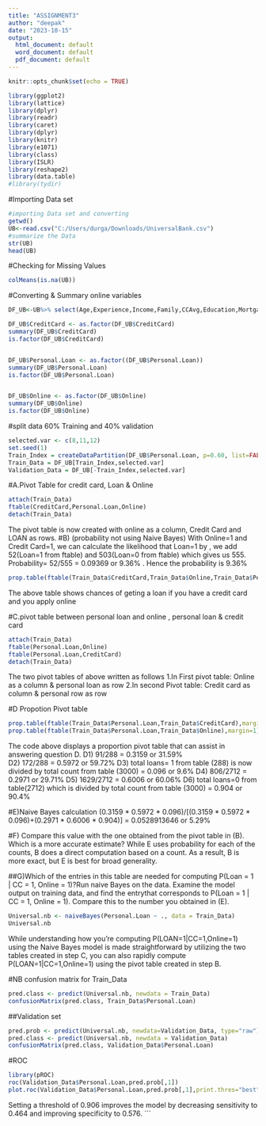 ---
title: "ASSIGNMENT3"
author: "deepak"
date: "2023-10-15"
output:
  html_document: default
  word_document: default
  pdf_document: default
---

```{r setup, include=TRUE}
knitr::opts_chunk$set(echo = TRUE)
```

```{r}
library(ggplot2)
library(lattice)
library(dplyr)
library(readr)
library(caret)
library(dplyr)
library(knitr)
library(e1071)
library(class)
library(ISLR)
library(reshape2)
library(data.table)
#library(tydir)
```
#Importing Data set 
```{r}
#importing Data set and converting 
getwd()
UB<-read.csv("C:/Users/durga/Downloads/UniversalBank.csv")
#summarize the Data
str(UB)
head(UB)
```
#Checking for Missing Values
```{r}
colMeans(is.na(UB))  
```
#Converting & Summary online variables
```{r}
DF_UB<-UB%>% select(Age,Experience,Income,Family,CCAvg,Education,Mortgage,Personal.Loan,Securities.Account,CD.Account,Online,CreditCard)

DF_UB$CreditCard <- as.factor(DF_UB$CreditCard)
summary(DF_UB$CreditCard)
is.factor(DF_UB$CreditCard)


DF_UB$Personal.Loan <- as.factor((DF_UB$Personal.Loan))
summary(DF_UB$Personal.Loan)
is.factor(DF_UB$Personal.Loan)


DF_UB$Online <- as.factor(DF_UB$Online)
summary(DF_UB$Online)
is.factor(DF_UB$Online)
```
#split data 60% Training and 40%  validation
```{r}
selected.var <- c(8,11,12)
set.seed(1)
Train_Index = createDataPartition(DF_UB$Personal.Loan, p=0.60, list=FALSE) 
Train_Data = DF_UB[Train_Index,selected.var]
Validation_Data = DF_UB[-Train_Index,selected.var]
```
#A.Pivot Table for credit card, Loan & Online
```{r}
attach(Train_Data)
ftable(CreditCard,Personal.Loan,Online)
detach(Train_Data)
```
The pivot table is now created with online as a column, Credit Card and LOAN as rows.
#B) (probability not using Naive Bayes)
 With Online=1 and Credit Card=1, we can calculate the likelihood that Loan=1 by , we add 52(Loan=1 from ftable) and 503(Loan=0 from ftable) which gives us 555. 
             Probability= 52/555 = 0.09369 or 9.36%  . 
             Hence the probability is 9.36%
```{r}
prop.table(ftable(Train_Data$CreditCard,Train_Data$Online,Train_Data$Personal.Loan),margin=1)
```
The above table shows chances of geting a loan if you have a credit card and you apply online

#C.pivot table between personal loan and online , personal loan & credit card
```{r}
attach(Train_Data)
ftable(Personal.Loan,Online)
ftable(Personal.Loan,CreditCard)
detach(Train_Data)
```
The two pivot tables of above written as follows
        1.In First pivot table: Online as a column & personal loan as row
        2.In second Pivot table: Credit card as column & personal row as row
        
#D Propotion Pivot table
```{r}
prop.table(ftable(Train_Data$Personal.Loan,Train_Data$CreditCard),margin=1)
prop.table(ftable(Train_Data$Personal.Loan,Train_Data$Online),margin=1)
```
The code above displays a proportion pivot table that can assist in answering question D.
D1) 91/288 = 0.3159 or 31.59%  
D2) 172/288 = 0.5972 or 59.72%
D3) total loans= 1 from table (288) is now divided by total count from table (3000) = 0.096 or 9.6%
D4) 806/2712 = 0.2971 or 29.71%
D5) 1629/2712 = 0.6006 or 60.06%
D6) total loans=0 from table(2712) which is divided by total count from table (3000) = 0.904 or 90.4%

#E)Naive Bayes calculation
    (0.3159 * 0.5972 * 0.096)/[(0.3159 * 0.5972 * 0.096)+(0.2971 * 0.6006 * 0.904)]
    = 0.0528913646 or 5.29%

#F) Compare this value with the one obtained from the pivot table in (B). Which is a more accurate estimate?
 While E uses probability for each of the counts, B does a direct computation based on a count. As a result, B is more exact, but E is best for broad generality.

##G)Which of the entries in this table are needed for computing P(Loan = 1 | CC = 1, Online = 1)?Run naive Bayes on the data. Examine the model output on training data, and find the entrythat corresponds to P(Loan = 1 | CC = 1, Online = 1). Compare this to the number you obtained in (E).

```{r}
Universal.nb <- naiveBayes(Personal.Loan ~ ., data = Train_Data)
Universal.nb
```
While understanding how you're computing P(LOAN=1|CC=1,Online=1) using the Naive Bayes model is made straightforward by utilizing the two tables created in step C, you can also rapidly compute P(LOAN=1|CC=1,Online=1) using the pivot table created in step B.


#NB confusion matrix for Train_Data
```{r}
pred.class <- predict(Universal.nb, newdata = Train_Data)
confusionMatrix(pred.class, Train_Data$Personal.Loan)
```

##Validation set
```{r}
pred.prob <- predict(Universal.nb, newdata=Validation_Data, type="raw")
pred.class <- predict(Universal.nb, newdata = Validation_Data)
confusionMatrix(pred.class, Validation_Data$Personal.Loan)
```

#ROC
```{r}
library(pROC)
roc(Validation_Data$Personal.Loan,pred.prob[,1])
plot.roc(Validation_Data$Personal.Loan,pred.prob[,1],print.thres="best")
```
Setting a threshold of 0.906 improves the model by decreasing sensitivity to 0.464 and improving specificity to 0.576.
```